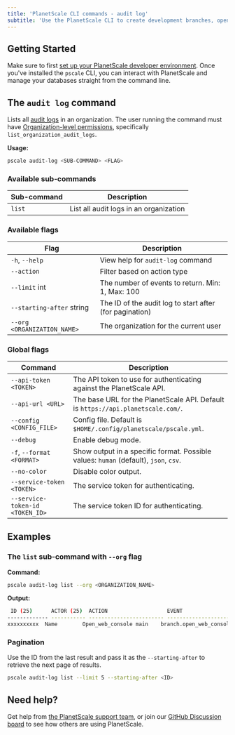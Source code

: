 ```yaml
---
title: 'PlanetScale CLI commands - audit log'
subtitle: 'Use the PlanetScale CLI to create development branches, open deploy requests, and make non-blocking schema changes directly from your terminal.'
---
```


## Getting Started

Make sure to first [set up your PlanetScale developer environment](/docs/concepts/planetscale-environment-setup). Once you've installed the `pscale` CLI, you can interact with PlanetScale and manage your databases straight from the command line.

## The `audit log` command

Lists all [audit logs](/docs/concepts/audit-log) in an organization. The user running the command must have [Organization-level permissions](/docs/concepts/access-control), specifically `list_organization_audit_logs`.

**Usage:**

```bash
pscale audit-log <SUB-COMMAND> <FLAG>
```

### Available sub-commands

| **Sub-command** | **Description**        |
| -------- | ------------------------------------ |
| `list` | List all audit logs in an organization |

### Available flags

| **Flag** | **Description**        |
| -------- | --------------------------------------- |
| `-h`, `--help` | View help for `audit-log` command |
| `--action` | Filter based on action type |
| `--limit` int | The number of events to return. Min: 1, Max: 100 |
| `--starting-after` string | The ID of the audit log to start after (for pagination) |
| `--org <ORGANIZATION_NAME>` | The organization for the current user |

### Global flags

| **Command** | **Description**        |
| -------- | --------------------------------------- |
| `--api-token <TOKEN>` | The API token to use for authenticating against the PlanetScale API. |
| `--api-url <URL>` | The base URL for the PlanetScale API. Default is `https://api.planetscale.com/`. |
| `--config <CONFIG_FILE>` | Config file. Default is `$HOME/.config/planetscale/pscale.yml`. |
| `--debug` | Enable debug mode. |
| `-f`, `--format <FORMAT>` | Show output in a specific format. Possible values: `human` (default), `json`, `csv`. |
| `--no-color` | Disable color output. |
| `--service-token <TOKEN>` | The service token for authenticating. |
| `--service-token-id <TOKEN_ID>` | The service token ID for authenticating. |

## Examples

### The `list` sub-command with `--org` flag

**Command:**

```bash
pscale audit-log list --org <ORGANIZATION_NAME>
```

**Output:**

```bash
 ID (25)      ACTOR (25)  ACTION                   EVENT                     REMOTE IP      LOCATION         CREATED AT
------------- ----------- ------------------------ ------------------------ --------------- ---------------- ------------
xxxxxxxxxx  Name        Open_web_console main    branch.open_web_console  xxx.xxx.xxx.x   Los Angeles, CA  1 day ago
```

### Pagination

Use the ID from the last result and pass it as the `--starting-after` to retrieve the next page of results.

```bash
pscale audit-log list --limit 5 --starting-after <ID>
```

## Need help?

Get help from [the PlanetScale support team](https://support.planetscale.com), or join our [GitHub Discussion board](https://github.com/planetscale/discussion/discussions) to see how others are using PlanetScale.
